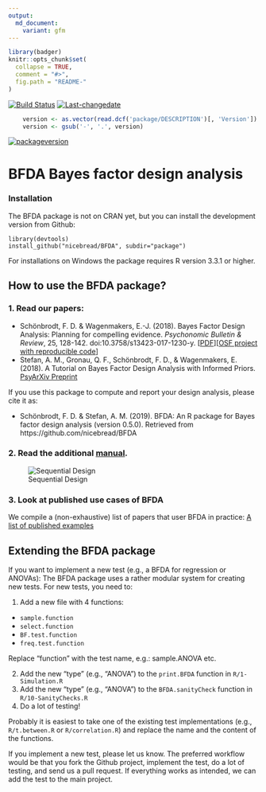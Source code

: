```yaml
---
output:
  md_document:
    variant: gfm
---
```


<!-- README.md is generated from README.Rmd. Please edit that file 
rmarkdown::render("README.rmd")
-->

```r
library(badger)
knitr::opts_chunk$set(
  collapse = TRUE,
  comment = "#>",
  fig.path = "README-"
)
```

[![Build Status](https://travis-ci.org/nicebread/BFDA.svg?branch=master)](https://travis-ci.org/nicebread/BFDA)
[![Last-changedate](https://img.shields.io/badge/last%20change-`r gsub('-', '--', Sys.Date())`-yellowgreen.svg)](/commits/master)
```r
	version <- as.vector(read.dcf('package/DESCRIPTION')[, 'Version']) 
	version <- gsub('-', '.', version)
``` 
[![packageversion](https://img.shields.io/badge/Package%20version-`r version`-orange.svg?style=flat-square)](commits/master)

<!--
`r badge_codecov("nicebread/BFDA")`
-->

# BFDA Bayes factor design analysis #

### Installation

The BFDA package is not on CRAN yet, but you can install the development version from Github:

    library(devtools)
    install_github("nicebread/BFDA", subdir="package")

For installations on Windows the package requires R version 3.3.1 or higher.

## How to use the BFDA package?

### 1. Read our papers:

- Schönbrodt, F. D. & Wagenmakers, E.-J. (2018). Bayes Factor Design Analysis: Planning for compelling evidence. *Psychonomic Bulletin & Review*, 25, 128-142. doi:10.3758/s13423-017-1230-y. [[PDF](https://osf.io/d4dcu)][[OSF project with reproducible code](https://osf.io/v7yxp/)]
- Stefan, A. M., Gronau, Q. F., Schönbrodt, F. D., & Wagenmakers, E. (2018). A Tutorial on Bayes Factor Design Analysis with Informed Priors. [PsyArXiv Preprint](https://doi.org/10.31234/osf.io/aqr79)

If you use this package to compute and report your design analysis, please cite it as:

- Schönbrodt, F. D. & Stefan, A. M. (2019). BFDA: An R package for Bayes factor design analysis (version 0.5.0). Retrieved from https://github.com/nicebread/BFDA


### 2. Read the additional [manual](https://rawgit.com/nicebread/BFDA/master/package/doc/BFDA_manual.html).

![Sequential Design](https://github.com/nicebread/BFDA/blob/master/movies/GIF1/BFDA1.gif)


### 3. Look at published use cases of BFDA

We compile a (non-exhaustive) list of papers that user BFDA in practice: [A list of published examples](BFDA_examples.md)

## Extending the BFDA package

If you want to implement a new test (e.g., a BFDA for regression or ANOVAs): The BFDA package uses a rather modular system for creating new tests. For new tests, you need to:

1. Add a new file with 4 functions:

- `sample.function`
- `select.function`
- `BF.test.function`
- `freq.test.function`

Replace "function" with the test name, e.g.: sample.ANOVA etc.

2. Add the new "type" (e.g., "ANOVA") to the `print.BFDA` function in `R/1-Simulation.R`
3. Add the new "type" (e.g., "ANOVA") to the `BFDA.sanityCheck` function in `R/10-SanityChecks.R`
4. Do a lot of testing!

Probably it is easiest to take one of the existing test implementations (e.g., `R/t.between.R` or `R/correlation.R`)  and replace the name and the content of the functions.

If you implement a new test, please let us know. The preferred workflow would be that you fork the Github project, implement the test, do a lot of testing, and send us a pull request. If everything works as intended, we can add the test to the main project.